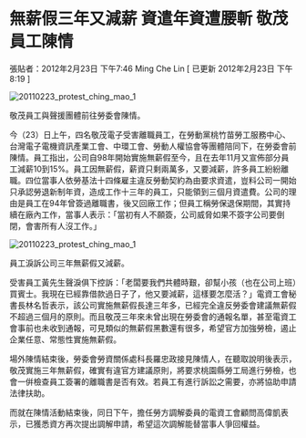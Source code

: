 # 無薪假三年又減薪 資遣年資遭腰斬 敬茂員工陳情

張貼者：2012年2月23日 下午7:46 Ming Che Lin  [ 已更新 2012年2月23日 下午8:19 ]

![20110223_protest_ching_mao_1](/images/20110223_protest_ching_mao_1.jpg)

敬茂員工與聲援團體前往勞委會陳情。 

今（23）日上午，四名敬茂電子受害離職員工，在勞動黨桃竹苗勞工服務中心、台灣電子電機資訊產業工會、中環工會、勞動人權協會等團體陪同下，在勞委會前陳情。員工指出，公司自98年開始實施無薪假至今，且在去年11月又宣佈部分員工減薪10到15%。員工因無薪假，薪資只剩兩萬多，又要減薪，許多員工紛紛離職。四位當事人依勞基法十四條雇主違反勞動契約為由要求資遣，豈料公司一開始只承認勞退新制年資，造成工作十三年的員工，只能領到三個月資遣費。公司的理由是員工在94年曾簽過離職書，後又回廠工作；但員工稱勞保退保期間，其實持續在廠內工作，當事人表示：「當初有人不願簽，公司威脅如果不簽字公司要倒閉，會害所有人沒工作。」

![20110223_protest_ching_mao_1](/images/20110223_protest_ching_mao_2.jpg)

員工淚訴公司三年無薪假又減薪。  

受害員工黃先生聲淚俱下控訴：「老闆要我們共體時艱，卻幫小孩（也在公司上班）買賓士。我現在已經靠借款過日子了，他又要減薪，這樣要怎麼活？」電資工會秘書長林名哲表示，該公司實施無薪假長達三年多，已經完全違反勞委會建議無薪假不超過三個月的原則。而且敬茂三年來未曾出現在勞委會的通報名單，甚至電資工會事前也未收到通報，可見類似的無薪假黑數還有很多，希望官方加強勞檢，遏止企業任意、常態性實施無薪假。  

場外陳情結束後，勞委會勞資關係處科長羅忠政接見陳情人，在聽取說明後表示，敬茂實施三年無薪假，確實有違官方建議原則，將要求桃園縣勞工局進行勞檢，也會一倂檢查員工簽署的離職書是否有效。若員工有進行訴訟之需要，亦將協助申請法律扶助。  

而就在陳情活動結束後，同日下午，擔任勞方調解委員的電資工會顧問高偉凱表示，已獲悉資方再次提出調解申請，希望這次調解能替當事人爭回權益。